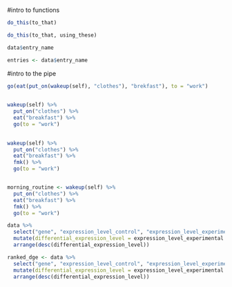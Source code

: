 #intro to functions
```r
do_this(to_that)

do_this(to_that, using_these)

data$entry_name

entries <- data$entry_name

```


#intro to the pipe
```r
go(eat(put_on(wakeup(self), "clothes"), "brekfast"), to = "work")
   

wakeup(self) %>% 
  put_on("clothes") %>% 
  eat("breakfast") %>% 
  go(to = "work")
  

wakeup(self) %>% 
  put_on("clothes") %>% 
  eat("breakfast") %>% 
  fmk() %>% 
  go(to = "work")


morning_routine <- wakeup(self) %>% 
  put_on("clothes") %>% 
  eat("breakfast") %>% 
  fmk() %>% 
  go(to = "work")

data %>% 
  select("gene", "expression_level_control", "expression_level_experimental") %>% 
  mutate(differential_expression_level = expression_level_experimental - expression_level_control) %>% 
  arrange(desc(differential_expression_level))

ranked_dge <- data %>% 
  select("gene", "expression_level_control", "expression_level_experimental") %>% 
  mutate(differential_expression_level = expression_level_experimental - expression_level_control) %>% 
  arrange(desc(differential_expression_level))

```

